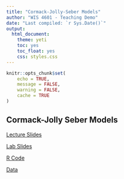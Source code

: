 ```yaml
---
title: "Cormack-Jolly-Seber Models"
author: "WIS 4601 - Teaching Demo"
date: "Last compiled: `r Sys.Date()`"
output: 
  html_document: 
    theme: yeti
    toc: yes
    toc_float: yes
    css: styles.css
---
```


```r
knitr::opts_chunk$set(
	echo = TRUE,
	message = FALSE,
	warning = FALSE,
	cache = TRUE
)
```

## Cormack-Jolly Seber Models

[Lecture Slides](cjs_beamer_ppt.pdf)

[Lab Slides](cjs_beamer_ppt.pdf)

[R Code](https://brianfolt.github.io/NRES_710/CJS)

[Data]()